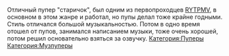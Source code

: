 {{Инфобокс для пуперов
|title2=E253MechaShadow
|другие_ники=MechaShadowVO
|image3=[[Файл:E253MechaShadow.jpg|thumb|left|200px]]
|сферы_творчества=RYTP, RYTPMV, Озвучка
|год_начала=2011
|image4=[[Файл:Андрей_Гладков.jpg|thumb|left|200px]]
|имя_фамилия=Андрей Гладков
|дата_рождения=28 июля
|место_проживания=Самара
|ссылки=[https://vk.com/e253mechashadow Страница ВК] 
[https://vk.com/e253mechashadowden Группа озвучки] 
[https://www.youtube.com/user/E253MechaShadow YouTube] 
[https://www.youtube.com/channel/UCuN81yyJVv2qAbHlCSPgtcg Канал озвучки] 
[https://www.twitch.tv/e253mechashadow Twitch] 
[https://www.patreon.com/mechashadowvo Patreon] 
[https://e253mechashadow.deviantart.com Deviantart]
}}

Отличный пупер "старичок", был одним из первопроходцев [[RYTPMV]], в основном в этом жанре и работал, но пупы делал тоже крайне годными. Стиль отличался большой музыкальностью. Потом в одно время отошел от пупов, занимался написанием музыки, тоже очень хорошей, потом решил основательно взяться за озвучку.
[[Категория:Пуперы]]
[[Категория:Музпуперы]]